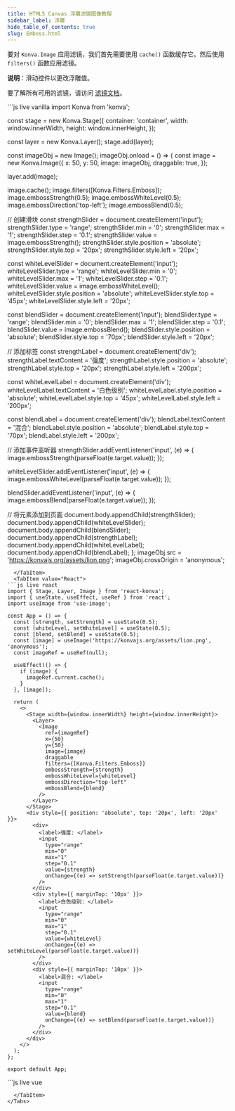 ```yaml
---
title: HTML5 Canvas 浮雕滤镜图像教程
sidebar_label: 浮雕
hide_table_of_contents: true
slug: Emboss.html
---
```


要对 `Konva.Image` 应用滤镜，我们首先需要使用 `cache()` 函数缓存它。然后使用 `filters()` 函数应用滤镜。

**说明**：滑动控件以更改浮雕值。

要了解所有可用的滤镜，请访问 [滤镜文档](/api/Konva.Filters.html)。


<Tabs>
  <TabItem value="Vanilla" default>
```js live vanilla
import Konva from 'konva';

const stage = new Konva.Stage({
  container: 'container',
  width: window.innerWidth,
  height: window.innerHeight,
});

const layer = new Konva.Layer();
stage.add(layer);

const imageObj = new Image();
imageObj.onload = () => {
  const image = new Konva.Image({
    x: 50,
    y: 50,
    image: imageObj,
    draggable: true,
  });

  layer.add(image);

  image.cache();
  image.filters([Konva.Filters.Emboss]);
  image.embossStrength(0.5);
  image.embossWhiteLevel(0.5);
  image.embossDirection('top-left');
  image.embossBlend(0.5);

  // 创建滑块
  const strengthSlider = document.createElement('input');
  strengthSlider.type = 'range';
  strengthSlider.min = '0';
  strengthSlider.max = '1';
  strengthSlider.step = '0.1';
  strengthSlider.value = image.embossStrength();
  strengthSlider.style.position = 'absolute';
  strengthSlider.style.top = '20px';
  strengthSlider.style.left = '20px';

  const whiteLevelSlider = document.createElement('input');
  whiteLevelSlider.type = 'range';
  whiteLevelSlider.min = '0';
  whiteLevelSlider.max = '1';
  whiteLevelSlider.step = '0.1';
  whiteLevelSlider.value = image.embossWhiteLevel();
  whiteLevelSlider.style.position = 'absolute';
  whiteLevelSlider.style.top = '45px';
  whiteLevelSlider.style.left = '20px';

  const blendSlider = document.createElement('input');
  blendSlider.type = 'range';
  blendSlider.min = '0';
  blendSlider.max = '1';
  blendSlider.step = '0.1';
  blendSlider.value = image.embossBlend();
  blendSlider.style.position = 'absolute';
  blendSlider.style.top = '70px';
  blendSlider.style.left = '20px';

  // 添加标签
  const strengthLabel = document.createElement('div');
  strengthLabel.textContent = '强度';
  strengthLabel.style.position = 'absolute';
  strengthLabel.style.top = '20px';
  strengthLabel.style.left = '200px';

  const whiteLevelLabel = document.createElement('div');
  whiteLevelLabel.textContent = '白色级别';
  whiteLevelLabel.style.position = 'absolute';
  whiteLevelLabel.style.top = '45px';
  whiteLevelLabel.style.left = '200px';

  const blendLabel = document.createElement('div');
  blendLabel.textContent = '混合';
  blendLabel.style.position = 'absolute';
  blendLabel.style.top = '70px';
  blendLabel.style.left = '200px';

  // 添加事件监听器
  strengthSlider.addEventListener('input', (e) => {
    image.embossStrength(parseFloat(e.target.value));
  });

  whiteLevelSlider.addEventListener('input', (e) => {
    image.embossWhiteLevel(parseFloat(e.target.value));
  });

  blendSlider.addEventListener('input', (e) => {
    image.embossBlend(parseFloat(e.target.value));
  });

  // 将元素添加到页面
  document.body.appendChild(strengthSlider);
  document.body.appendChild(whiteLevelSlider);
  document.body.appendChild(blendSlider);
  document.body.appendChild(strengthLabel);
  document.body.appendChild(whiteLevelLabel);
  document.body.appendChild(blendLabel);
};
imageObj.src = 'https://konvajs.org/assets/lion.png';
imageObj.crossOrigin = 'anonymous';
```
  </TabItem>
  <TabItem value="React">
```js live react
import { Stage, Layer, Image } from 'react-konva';
import { useState, useEffect, useRef } from 'react';
import useImage from 'use-image';

const App = () => {
  const [strength, setStrength] = useState(0.5);
  const [whiteLevel, setWhiteLevel] = useState(0.5);
  const [blend, setBlend] = useState(0.5);
  const [image] = useImage('https://konvajs.org/assets/lion.png', 'anonymous');
  const imageRef = useRef(null);

  useEffect(() => {
    if (image) {
      imageRef.current.cache();
    }
  }, [image]);

  return (
    <>
      <Stage width={window.innerWidth} height={window.innerHeight}>
        <Layer>
          <Image
            ref={imageRef}
            x={50}
            y={50}
            image={image}
            draggable
            filters={[Konva.Filters.Emboss]}
            embossStrength={strength}
            embossWhiteLevel={whiteLevel}
            embossDirection="top-left"
            embossBlend={blend}
          />
        </Layer>
      </Stage>
      <div style={{ position: 'absolute', top: '20px', left: '20px' }}>
        <div>
          <label>强度: </label>
          <input
            type="range"
            min="0"
            max="1"
            step="0.1"
            value={strength}
            onChange={(e) => setStrength(parseFloat(e.target.value))}
          />
        </div>
        <div style={{ marginTop: '10px' }}>
          <label>白色级别: </label>
          <input
            type="range"
            min="0"
            max="1"
            step="0.1"
            value={whiteLevel}
            onChange={(e) => setWhiteLevel(parseFloat(e.target.value))}
          />
        </div>
        <div style={{ marginTop: '10px' }}>
          <label>混合: </label>
          <input
            type="range"
            min="0"
            max="1"
            step="0.1"
            value={blend}
            onChange={(e) => setBlend(parseFloat(e.target.value))}
          />
        </div>
      </div>
    </>
  );
};

export default App;
```
  </TabItem>
  <TabItem value="Vue">
```js live vue
<template>
  <div>
    <v-stage :config="stageSize">
      <v-layer>
        <v-image
          ref="imageNode"
          :config="{
            x: 50,
            y: 50,
            image: image,
            draggable: true,
            filters: [Konva.Filters.Emboss],
            embossStrength: embossValues.strength,
            embossWhiteLevel: embossValues.whiteLevel,
            embossDirection: 'top-left',
            embossBlend: embossValues.blend,
          }"
        />
      </v-layer>
    </v-stage>
    <div :style="{ position: 'absolute', top: '20px', left: '20px' }">
      <div v-for="control in controls" :key="control.label" :style="{ margin: '10px' }">
        <label>{{ control.label }}: </label>
        <input
          type="range"
          min="0"
          max="1"
          step="0.1"
          :value="control.value"
          @input="(e) => updateValue(control.prop, parseFloat(e.target.value))"
          :style="{ width: '200px' }"
        />
      </div>
    </div>
  </div>
</template>

<script setup>
import { ref, computed, watch, nextTick } from 'vue';
import { useImage } from 'vue-konva';
import Konva from 'konva';

const stageSize = {
  width: window.innerWidth,
  height: window.innerHeight,
};

const imageNode = ref(null);
const [image] = useImage('https://konvajs.org/assets/lion.png', 'anonymous');

const embossValues = ref({
  strength: 0.5,
  whiteLevel: 0.5,
  blend: 0.5,
});

const controls = computed(() => [
  { label: '强度', prop: 'strength', value: embossValues.value.strength },
  { label: '白色级别', prop: 'whiteLevel', value: embossValues.value.whiteLevel },
  { label: '混合', prop: 'blend', value: embossValues.value.blend },
]);

const updateValue = (prop, value) => {
  embossValues.value[prop] = value;
};

watch(image, async (newImage) => {
  if (newImage) {
    await nextTick();
    imageNode.value.getNode().cache();
  }
});
</script>
```
  </TabItem>
</Tabs>